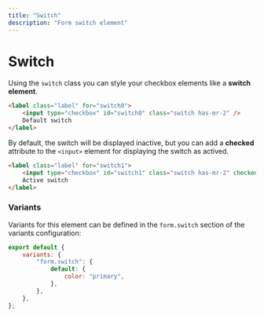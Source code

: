 ```yaml
---
title: "Switch"
description: "Form switch element"
---
```


# Switch

Using the `switch` class you can style your checkbox elements like a **switch element**. 

```html live=true
<label class="label" for="switch0">
    <input type="checkbox" id="switch0" class="switch has-mr-2" />
    Default switch
</label>
```

By default, the switch will be displayed inactive, but you can add a **checked** attribute to the `<input>` element for displaying the switch as actived.

```html live=true
<label class="label" for="switch1">
    <input type="checkbox" id="switch1" class="switch has-mr-2" checked />
    Active switch
</label>
```

### Variants

Variants for this element can be defined in the `form.switch` section of the variants configuration:

```js
export default {
    variants: {
        "form.switch": {
            default: {
                color: "primary",
            },
        },
    },
};
```
